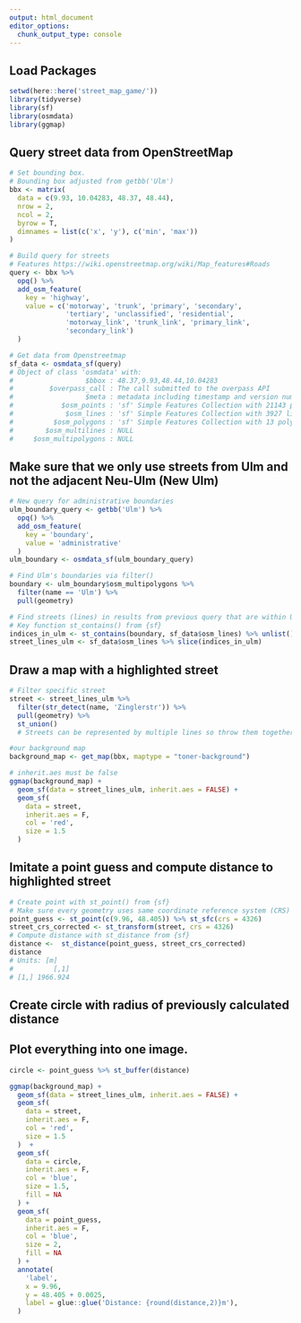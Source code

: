 ```yaml
---
output: html_document
editor_options: 
  chunk_output_type: console
---
```


## Load Packages

```r
setwd(here::here('street_map_game/'))
library(tidyverse)
library(sf)
library(osmdata)
library(ggmap)
```

## Query street data from OpenStreetMap

```r
# Set bounding box.
# Bounding box adjusted from getbb('Ulm')
bbx <- matrix(
  data = c(9.93, 10.04283, 48.37, 48.44),
  nrow = 2,
  ncol = 2,
  byrow = T,
  dimnames = list(c('x', 'y'), c('min', 'max'))
)

# Build query for streets
# Features https://wiki.openstreetmap.org/wiki/Map_features#Roads
query <- bbx %>% 
  opq() %>% 
  add_osm_feature(
    key = 'highway',  
    value = c('motorway', 'trunk', 'primary', 'secondary', 
              'tertiary', 'unclassified', 'residential',
              'motorway_link', 'trunk_link', 'primary_link', 
              'secondary_link')
  )

# Get data from Openstreetmap
sf_data <- osmdata_sf(query)
# Object of class 'osmdata' with:
#                  $bbox : 48.37,9.93,48.44,10.04283
#         $overpass_call : The call submitted to the overpass API
#                  $meta : metadata including timestamp and version numbers
#            $osm_points : 'sf' Simple Features Collection with 21143 points
#             $osm_lines : 'sf' Simple Features Collection with 3927 linestrings
#          $osm_polygons : 'sf' Simple Features Collection with 13 polygons
#        $osm_multilines : NULL
#     $osm_multipolygons : NULL
```

## Make sure that we only use streets from Ulm and not the adjacent Neu-Ulm (New Ulm)

```r
# New query for administrative boundaries
ulm_boundary_query <- getbb('Ulm') %>% 
  opq() %>% 
  add_osm_feature(
    key = 'boundary',  
    value = 'administrative'
  )
ulm_boundary <- osmdata_sf(ulm_boundary_query)

# Find Ulm's boundaries via filter()
boundary <- ulm_boundary$osm_multipolygons %>% 
  filter(name == 'Ulm') %>% 
  pull(geometry)

# Find streets (lines) in results from previous query that are within Ulm's boundaries
# Key function st_contains() from {sf}
indices_in_ulm <- st_contains(boundary, sf_data$osm_lines) %>% unlist()
street_lines_ulm <- sf_data$osm_lines %>% slice(indices_in_ulm)
```

## Draw a map with a highlighted street

```r
# Filter specific street
street <- street_lines_ulm %>% 
  filter(str_detect(name, 'Zinglerstr')) %>% 
  pull(geometry) %>% 
  st_union() 
  # Streets can be represented by multiple lines so throw them together

#our background map
background_map <- get_map(bbx, maptype = "toner-background")

# inherit.aes must be false
ggmap(background_map) +
  geom_sf(data = street_lines_ulm, inherit.aes = FALSE) +
  geom_sf(
    data = street, 
    inherit.aes = F, 
    col = 'red', 
    size = 1.5
  ) 
```

## Imitate a point guess and compute distance to highlighted street

```r
# Create point with st_point() from {sf}
# Make sure every geometry uses same coordinate reference system (CRS)
point_guess <- st_point(c(9.96, 48.405)) %>% st_sfc(crs = 4326) 
street_crs_corrected <- st_transform(street, crs = 4326)
# Compute distance with st_distance from {sf}
distance <-  st_distance(point_guess, street_crs_corrected)
distance
# Units: [m]
#          [,1]
# [1,] 1966.924
```

## Create circle with radius of previously calculated distance
## Plot everything into one image.

```r
circle <- point_guess %>% st_buffer(distance)

ggmap(background_map) +
  geom_sf(data = street_lines_ulm, inherit.aes = FALSE) +
  geom_sf(
    data = street, 
    inherit.aes = F, 
    col = 'red', 
    size = 1.5
  )  +
  geom_sf(
    data = circle, 
    inherit.aes = F, 
    col = 'blue', 
    size = 1.5, 
    fill = NA
  ) +
  geom_sf(
    data = point_guess, 
    inherit.aes = F, 
    col = 'blue', 
    size = 2, 
    fill = NA
  ) +
  annotate(
    'label',
    x = 9.96,
    y = 48.405 + 0.0025,
    label = glue::glue('Distance: {round(distance,2)}m'),
  )
```

